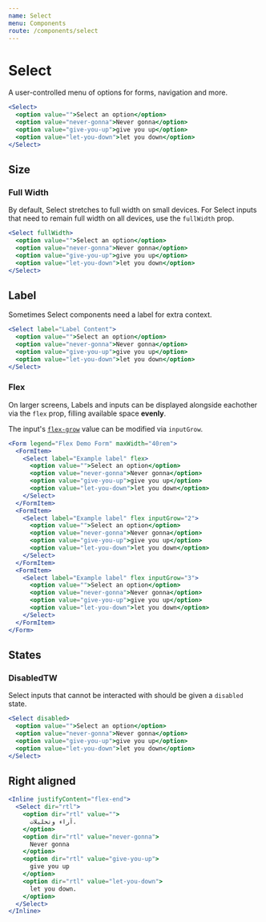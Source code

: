 ```yaml
---
name: Select
menu: Components
route: /components/select
---
```



# Select

A user-controlled menu of options for forms, navigation and more.

```jsx react-live
<Select>
  <option value="">Select an option</option>
  <option value="never-gonna">Never gonna</option>
  <option value="give-you-up">give you up</option>
  <option value="let-you-down">let you down</option>
</Select>
```

## Size

### Full Width

By default, Select stretches to full width on small devices. For Select inputs that need to remain full width on all devices, use the `fullWidth` prop.

```jsx react-live
<Select fullWidth>
  <option value="">Select an option</option>
  <option value="never-gonna">Never gonna</option>
  <option value="give-you-up">give you up</option>
  <option value="let-you-down">let you down</option>
</Select>
```

## Label

Sometimes Select components need a label for extra context.

```jsx react-live
<Select label="Label Content">
  <option value="">Select an option</option>
  <option value="never-gonna">Never gonna</option>
  <option value="give-you-up">give you up</option>
  <option value="let-you-down">let you down</option>
</Select>
```

### Flex

On larger screens, Labels and inputs can be displayed alongside eachother via
the `flex` prop, filling available space **evenly**.

The input's [`flex-grow`](https://developer.mozilla.org/en-US/docs/Web/CSS/flex-grow)
value can be modified via `inputGrow`.

```jsx react-live
<Form legend="Flex Demo Form" maxWidth="40rem">
  <FormItem>
    <Select label="Example label" flex>
      <option value="">Select an option</option>
      <option value="never-gonna">Never gonna</option>
      <option value="give-you-up">give you up</option>
      <option value="let-you-down">let you down</option>
    </Select>
  </FormItem>
  <FormItem>
    <Select label="Example label" flex inputGrow="2">
      <option value="">Select an option</option>
      <option value="never-gonna">Never gonna</option>
      <option value="give-you-up">give you up</option>
      <option value="let-you-down">let you down</option>
    </Select>
  </FormItem>
  <FormItem>
    <Select label="Example label" flex inputGrow="3">
      <option value="">Select an option</option>
      <option value="never-gonna">Never gonna</option>
      <option value="give-you-up">give you up</option>
      <option value="let-you-down">let you down</option>
    </Select>
  </FormItem>
</Form>
```

## States

### DisabledTW

Select inputs that cannot be interacted with should be given a `disabled` state.

```jsx react-live
<Select disabled>
  <option value="">Select an option</option>
  <option value="never-gonna">Never gonna</option>
  <option value="give-you-up">give you up</option>
  <option value="let-you-down">let you down</option>
</Select>
```

## Right aligned

```jsx react-live
<Inline justifyContent="flex-end">
  <Select dir="rtl">
    <option dir="rtl" value="">
      آراء وتحليلات.
    </option>
    <option dir="rtl" value="never-gonna">
      Never gonna
    </option>
    <option dir="rtl" value="give-you-up">
      give you up
    </option>
    <option dir="rtl" value="let-you-down">
      let you down.
    </option>
  </Select>
</Inline>
```
